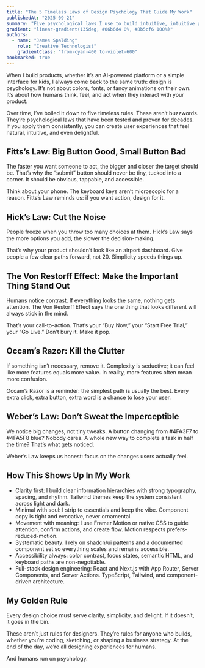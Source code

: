```yaml
---
title: "The 5 Timeless Laws of Design Psychology That Guide My Work"
publishedAt: "2025-09-21"
summary: "Five psychological laws I use to build intuitive, intuitive products: Fitts, Hick, Von Restorff, Occam, Weber."
gradient: "linear-gradient(135deg, #06b6d4 0%, #8b5cf6 100%)"
authors:
  - name: "James Spalding"
    role: "Creative Technologist"
    gradientClass: "from-cyan-400 to-violet-600"
bookmarked: true
---
```


When I build products, whether it’s an AI-powered platform or a simple interface for kids, I always come back to the same truth: design is psychology. It’s not about colors, fonts, or fancy animations on their own. It’s about how humans think, feel, and act when they interact with your product.

Over time, I’ve boiled it down to five timeless rules. These aren’t buzzwords. They’re psychological laws that have been tested and proven for decades. If you apply them consistently, you can create user experiences that feel natural, intuitive, and even delightful.

## Fitts’s Law: Big Button Good, Small Button Bad

The faster you want someone to act, the bigger and closer the target should be. That’s why the “submit” button should never be tiny, tucked into a corner. It should be obvious, tappable, and accessible.

Think about your phone. The keyboard keys aren’t microscopic for a reason. Fitts’s Law reminds us: if you want action, design for it.

## Hick’s Law: Cut the Noise

People freeze when you throw too many choices at them. Hick’s Law says the more options you add, the slower the decision-making.

That’s why your product shouldn’t look like an airport dashboard. Give people a few clear paths forward, not 20. Simplicity speeds things up.

## The Von Restorff Effect: Make the Important Thing Stand Out

Humans notice contrast. If everything looks the same, nothing gets attention. The Von Restorff Effect says the one thing that looks different will always stick in the mind.

That’s your call-to-action. That’s your “Buy Now,” your “Start Free Trial,” your “Go Live.” Don’t bury it. Make it pop.

## Occam’s Razor: Kill the Clutter

If something isn’t necessary, remove it. Complexity is seductive; it can feel like more features equals more value. In reality, more features often mean more confusion.

Occam’s Razor is a reminder: the simplest path is usually the best. Every extra click, extra button, extra word is a chance to lose your user.

## Weber’s Law: Don’t Sweat the Imperceptible

We notice big changes, not tiny tweaks. A button changing from #4FA3F7 to #4FA5F8 blue? Nobody cares. A whole new way to complete a task in half the time? That’s what gets noticed.

Weber’s Law keeps us honest: focus on the changes users actually feel.

## How This Shows Up In My Work

- Clarity first: I build clear information hierarchies with strong typography, spacing, and rhythm. Tailwind themes keep the system consistent across light and dark.
- Minimal with soul: I strip to essentials and keep the vibe. Component copy is tight and evocative, never ornamental.
- Movement with meaning: I use Framer Motion or native CSS to guide attention, confirm actions, and create flow. Motion respects prefers-reduced-motion.
- Systematic beauty: I rely on shadcn/ui patterns and a documented component set so everything scales and remains accessible.
- Accessibility always: color contrast, focus states, semantic HTML, and keyboard paths are non-negotiable.
- Full-stack design engineering: React and Next.js with App Router, Server Components, and Server Actions. TypeScript, Tailwind, and component-driven architecture.

## My Golden Rule

Every design choice must serve clarity, simplicity, and delight. If it doesn’t, it goes in the bin.

These aren’t just rules for designers. They’re rules for anyone who builds, whether you’re coding, sketching, or shaping a business strategy. At the end of the day, we’re all designing experiences for humans.

And humans run on psychology.
